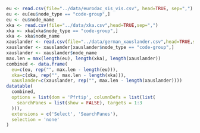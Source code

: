 ```r
eu <- read.csv(file="../data/eurodac_sis_vis.csv", head=TRUE, sep=",")
eu <- eu[eu$node_type == "code-group",]
eu <- eu$node_name
xka <- read.csv(file="../data/xka.csv",head=TRUE,sep=",")
xka <- xka[xka$node_type == "code-group",]
xka <- xka$node_name
xauslander <- read.csv(file="../data/german_xauslander.csv",head=TRUE,sep=",")
xauslander <- xauslander[xauslander$node_type == "code-group",]
xauslander <- xauslander$node_name
max.len = max(length(eu), length(xka), length(xauslander))
combined <- data.frame(
  eu=c(eu, rep("", max.len - length(eu))),
  xka=c(xka, rep("", max.len - length(xka))),
  xauslander=c(xauslander, rep("", max.len - length(xauslander))))
datatable(
  combined,
  options = list(dom = 'Pfrtip', columnDefs = list(list(
    searchPanes = list(show = FALSE), targets = 1:3
  ))),
  extensions = c('Select', 'SearchPanes'),
  selection = 'none'
)
```